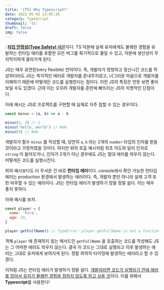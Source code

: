 ```yaml
---
title: '[TS] Why Typescript?'
date: 2022-05-02 13:05:26
category: TypeScript
thumbnail: 'ts'
draft: false
img: false
---
```



: <u>**타입 안정성(Type Safety)** 때문</u>이다. TS 덕분에 실제 유저에게도 불쾌한 경험을 유발하는 런타임 에러를 포함한 모든 버그를 획기적으로 줄일 수 있고, 덕분에 생산성이 무지막지하게 올라가게 된다.

JS는 매우 유연한(very flexible) 언어이다. 즉, 개발자가 멍청하고 정신나간 코드를 작성하더라도 JS는 즉각적인 에러로 개발자를 혼내주지않고, 너그러운 마음으로 개발자를 이해하기 때문에 어떻게든 코드를 실행한다는 점이다. 이런 JS의 특징은 언뜻 보면 좋아보일 수도 있겠다. 근데 이는 오히려 개발자를 혼란에 빠뜨리는 JS의 치명적인 단점이다.

아래 예시는 JS로 프로젝트를 구현할 때 실제로 자주 접할 수 있는 경우이다.

```js
const minus = (a, b) => a - b

minus(3, 2) // 1
minus('hello, world') // NaN
minus(3) // NaN
```

개발자가 함수 `minus` 를 작성할 때, 당연히 `a`, `b` 라는 2개의 `number` 타입의 인자를 받을 것이라고 가정하였을 것이다. 하지만 위의 호출 예시처럼 최초 의도와 달리 인자로 `string` 이 들어오거나, 인자가 2개가 아닌 경우에도 JS는 절대 에러를 띄우지 않는다. 어떻게든 코드를 실행시킨다.

위의 예시보다도 더 무서운 건 바로 **런타임 에러**이다. console에서 확인 가능한 런타임 에러는 production 환경에서 발생하는 에러이다. 즉, 개발자 뿐만 아니라 실제 고객 또한 마주할 수 있는 에러이다. JS는 런타임 에러가 발생하기 정말 정말 쉽다. 이는 매우 좋지 못하다.

아래 예시를 보자.

```js
const player = {
  name: 'hira',
  age: 23,
}

player.getFullName() // TypeError: player.getFullName is not a function
```

객체 `player` 에 존재하지 않는 메서드인 `getFullName` 을 호출하는 코드를 작성해도 JS는 그 어떠한 에러도 띄우지 않는다. 결국 이 코드는 그대로 실행되고 이후 발생하는 에러는 그대로 유저에게 보여지게 된다. 정말 최악의 타이밍에 발생하는 에러라고 할 수 있겠다.

이처럼 JS는 런타임 에러가 발생하기 정말 쉽다. <u>개발자라면 코드가 실행되기 전에 에러를 잡아서 유저가 불쾌한 경험을 접하지 않도록 하고 싶을 것</u>이다. 이를 위해서 **Typescript**를 사용한다!
